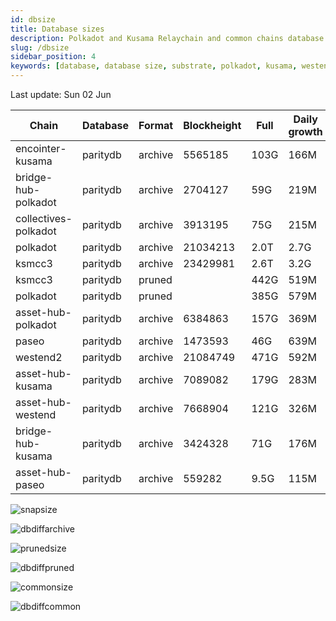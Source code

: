 ```yaml
---
id: dbsize
title: Database sizes
description: Polkadot and Kusama Relaychain and common chains database sizes
slug: /dbsize
sidebar_position: 4
keywords: [database, database size, substrate, polkadot, kusama, westend]
---
```



Last update: Sun 02 Jun

| Chain    | Database   | Format | Blockheight | Full         | Daily growth |
| ------------------------| ----------- | -------- | ------- | ---------- | ----- | 
| encointer-kusama | paritydb | archive | 5565185 | 103G | 166M |
| bridge-hub-polkadot | paritydb | archive | 2704127 | 59G | 219M |
| collectives-polkadot | paritydb | archive | 3913195 | 75G | 215M |
| polkadot | paritydb | archive | 21034213 | 2.0T | 2.7G |
| ksmcc3 | paritydb | archive | 23429981 | 2.6T | 3.2G |
| ksmcc3 | paritydb | pruned |  | 442G | 519M |
| polkadot | paritydb | pruned |  | 385G | 579M |
| asset-hub-polkadot | paritydb | archive | 6384863 | 157G | 369M |
| paseo | paritydb | archive | 1473593 | 46G | 639M |
| westend2 | paritydb | archive | 21084749 | 471G | 592M |
| asset-hub-kusama | paritydb | archive | 7089082 | 179G | 283M |
| asset-hub-westend | paritydb | archive | 7668904 | 121G | 326M |
| bridge-hub-kusama | paritydb | archive | 3424328 | 71G | 176M |
| asset-hub-paseo | paritydb | archive | 559282 | 9.5G | 115M |

![snapsize](/img/archivesize.png)

![dbdiffarchive](/img/dbdiffrelay.png)

![prunedsize](/img/prunedsize.png)

![dbdiffpruned](/img/dbdiffpruned.png)

![commonsize](/img/commonsize.png)

![dbdiffcommon](/img/dbdiffcommon.png)
